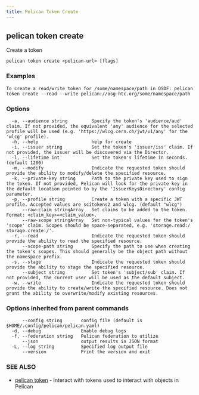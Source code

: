 ```yaml
---
title: Pelican Token Create
---
```


## pelican token create

Create a token

```
pelican token create <pelican-url> [flags]
```

### Examples

```
To create a read/write token for /some/namespace/path in OSDF: pelican token create --read --write pelican://osg-htc.org/some/namespace/path
```

### Options

```
  -a, --audience string         Specify the token's 'audience/aud' claim. If not provided, the equivalent 'any' audience for the selected profile will be used (e.g. 'https://wlcg.cern.ch/jwt/v1/any' for the 'wlcg' profile).
  -h, --help                    help for create
  -i, --issuer string           Set the token's 'issuer/iss' claim. If not provided, the issuer will be discovered via the Director.
  -l, --lifetime int            Set the token's lifetime in seconds. (default 1200)
  -m, --modify                  Indicate the requested token should provide the ability to modify/delete the specified resource.
  -k, --private-key string      Path to the private key used to sign the token. If not provided, Pelican will look for the private key in the default location pointed to by the 'IssuerKeysDirectory' config parameter.
  -p, --profile string          Create a token with a specific JWT profile. Accepted values are scitokens2 and wlcg. (default "wlcg")
      --raw-claim stringArray   Set claims to be added to the token. Format: <claim_key>=<claim_value>.
      --raw-scope stringArray   Set non-typical values for the token's 'scope' claim. Scopes should be space-separated, e.g. 'storage.read:/ storage.create:/'.
  -r, --read                    Indicate the requested token should provide the ability to read the specified resource.
      --scope-path string       Specify the path to use when creating the token's scopes. This should generally be the object path without the namespace prefix.
  -s, --stage                   Indicate the requested token should provide the ability to stage the specified resource.
      --subject string          Set token's 'subject/sub' claim. If not provided, the current user will be used as the default subject.
  -w, --write                   Indicate the requested token should provide the ability to create/write the specified resource. Does not grant the ability to overwrite/modify existing resources.
```

### Options inherited from parent commands

```
      --config string       config file (default is $HOME/.config/pelican/pelican.yaml)
  -d, --debug               Enable debug logs
  -f, --federation string   Pelican federation to utilize
      --json                output results in JSON format
  -L, --log string          Specified log output file
      --version             Print the version and exit
```

### SEE ALSO

* [pelican token](/commands-reference/pelican/token/)	 - Interact with tokens used to interact with objects in Pelican
